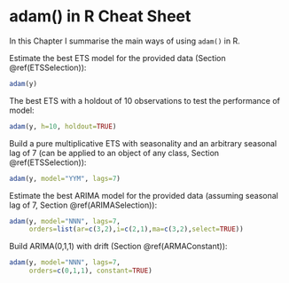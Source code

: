 # adam() in R Cheat Sheet {#conclusions}
In this Chapter I summarise the main ways of using `adam()` in R.

Estimate the best ETS model for the provided data (Section \@ref(ETSSelection)):
```r
adam(y)
```

The best ETS with a holdout of 10 observations to test the performance of model:
```r
adam(y, h=10, holdout=TRUE)
```

Build a pure multiplicative ETS with seasonality and an arbitrary seasonal lag of 7 (can be applied to an object of any class, Section \@ref(ETSSelection)):
```r
adam(y, model="YYM", lags=7)
```

Estimate the best ARIMA model for the provided data (assuming seasonal lag of 7, Section \@ref(ARIMASelection)):
```r
adam(y, model="NNN", lags=7,
     orders=list(ar=c(3,2),i=c(2,1),ma=c(3,2),select=TRUE))
```

Build ARIMA(0,1,1) with drift (Section \@ref(ARMAConstant)):
```r
adam(y, model="NNN", lags=7,
     orders=c(0,1,1), constant=TRUE)
```


